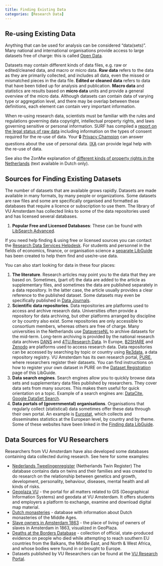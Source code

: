 ```yaml
---
title: Finding Existing Data
categories: [Research Data]
---
```


## Re-using Existing Data

Anything that can be used for analysis can be considered "data(sets)". Many national and international organisations provide access to large datasets free of charge: this is called [Open Data](https://opendefinition.org/).

Datasets may contain different kinds of data files, e.g. raw or edited/cleaned data, and macro or micro data. **Raw data** refers to the data as they are primarily collected, and includes all data, even the missed or mismatched pieces in the data file. **Edited or cleaned data** refers to data that have been tidied up for analysis and publication. **Macro data** and statistics are results based on **micro data** units and provide a general overview of the micro data. Although datasets can contain data of varying type or aggregation level, and there may be overlap between these definitions, each element can contain very important information.

When re-using research data, scientists must be familiar with the rules and regulations governing data copyright, intellectual property rights, and laws governing sensitive or personal information. SURF has compiled a [report on the legal status of raw data](https://www.surf.nl/en/report-the-legal-status-of-raw-data-a-guide-for-research-practice) including information on the types of consent required for the re-use of data. Your 🔒 [Privacy Champion](https://vu.nl/en/employee/privacy-and-information-security/privacy-champions-information) can answer questions about the use of personal data. [IXA](https://www.ixa.nl/for-researchers/) can provide legal help with the re-use of data.

See also the ZonMw explanation of [different kinds of property rights in the Netherlands](https://www.zonmw.nl/sites/zonmw/files/typo3-migrated-files/TTD_Toelichting_verschillende_eigendomsrechten.pdf) (text available in Dutch only).

## Sources for Finding Existing Datasets

The number of datasets that are available grows rapidly. Datasets are made available in many formats, by many people or organizations. Some datasets are raw files and some are specifically organised and formatted as databases that require a licence or subscription to use them. The library of VU Amsterdam has collected links to some of the data repositories used and has licensed several databases.

1. **Popular Free and Licensed Databases**: These can be found with [LibSearch Advanced](https://vu.on.worldcat.org/advancedsearch).

If you need help finding & using free or licensed sources you can contact the [Research Data Services Helpdesk](https://www.ub.vu.nl/RDS). For students and personnel in the fields of economics, finance, or organisation science a [separate LibGuide](https://libguides.vu.nl/finding-data) has been created to help them find and use/re-use data.

You can also start looking for data in these four places:

1. **The literature**. Research articles may point you to the data that they are based on. Sometimes, (part of) the data are added to the article as supplementary files, and sometimes the data are published separately in a data repository. In the latter case, the article usually provides a clear reference to the published dataset. Some datasets may even be specifically published in [Data Journals](../guides/publish-and-share.qmd#data-publication).
2. **Scientific data repositories**. Data repositories are platforms used to access and archive research data. Universities often provide a repository for data archiving, but other platforms arranged by discipline or by country also exist. Some repositories are only accessible to consortium members, whereas others are free of charge. Many universities in the Netherlands use [DataverseNL](https://dataverse.nl/) to archive datasets for the mid-term. Long-term archiving is provided by the national research data archives [DANS](https://easy.dans.knaw.nl/ui/home) and [4TU.Research Data](https://data.4tu.nl). In Europe, [B2SHARE](https://b2share.eudat.eu/) and [Zenodo](https://zenodo.org/) are platforms used to access research data. Data repositories can be accessed by searching by topic or country using [Re3data](https://www.re3data.org/search?query=), a data repository registry. VU Amsterdam has its own research portal, [PURE](https://research.vu.nl/en/), where researchers register their datasets. You can find instructions on how to register your own dataset in PURE on the [Dataset Registration](../guides/publish-and-share.qmd#dataset-registration) page of this LibGuide.
3. **Data search engines**. Search engines allow you to quickly browse data sets and supplementary data files published by researchers. They cover data sets from many sources. This makes them useful for quick orientation on a topic. Example of a search engines are: [DataCite](https://search.datacite.org/), [Google DataSet Search](https://toolbox.google.com/datasetsearch).
4. **Data portals of (governmental) organisations**. Organisations that regularly collect (statistical) data sometimes offer these data through their own portal. An example is [Eurostat](https://ec.europa.eu/eurostat/data/database), which collects and disseminates statistics at the European level, by country and by theme. Some of these websites have been linked in the [Finding data LibGuide](https://libguides.vu.nl/finding-data/international-organizations).

## Data Sources for VU Researchers

Researchers from VU Amsterdam have also developed some databases containing data collected during research. See here for some examples:

* [Nederlands Tweelingenregister](https://tweelingenregister.vu.nl/) (Netherlands Twin Register) The database contains data on twins and their families and was created to do research on the relationship between genetics and growth, development, personality, behaviour, diseases, mental health and all kinds of risks.
* [Geoplaza VU](https://geoplaza.vu.nl/cms/) - the portal for all matters related to GIS (Geographical Information Systems) and geodata at VU Amsterdam. It offers students and employers a platform to exchange, examine and download digital map material.
* [Dutch monasteries](https://www2.fgw.vu.nl/oz/kloosterlijst/kform.php) - database with information about Dutch monasteries of the Middle Ages.
* [Slave owners in Amsterdam 1863](https://geoplaza.vu.nl/cms/maps/198-slaveneigenaren-in-amsterdam-1863) - the place of living of owners of slaves in Amsterdam in 1863, visualized in GeoPlaza.
* [Deaths at the Borders Database](https://www.borderdeaths.org/) - collection of official, state-produced evidence on people who died while attempting to reach southern EU countries from the Balkans, the Middle East, and North & West Africa, and whose bodies were found in or brought to Europe.
* Datasets published by VU Researchers can be found at the [VU Research Portal](https://research.vu.nl/en/datasets/).

